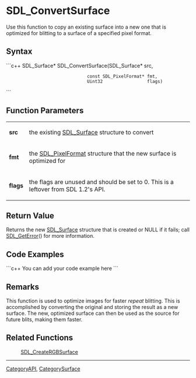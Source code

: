 <!-- pragma section-numbers off -->
<!-- pragma disable-camelcase -->

= SDL_ConvertSurface =
Use this function to copy an existing surface into a new one that is optimized for blitting to a surface of a specified pixel format. 



== Syntax ==
```c++
SDL_Surface* SDL_ConvertSurface(SDL_Surface*           src,
                                const SDL_PixelFormat* fmt,
                                Uint32                 flags)
```


== Function Parameters ==
{|
|'''src'''
|the existing [[SDL_Surface]] structure to convert
|-
|'''fmt'''
|the [[SDL_PixelFormat]] structure that the new surface is optimized for
|-
|'''flags'''
|the flags are unused and should be set to 0. This is a leftover from SDL 1.2's API.
|}

== Return Value ==
Returns the new [[SDL_Surface]] structure that is created or NULL if it fails; call [[SDL_GetError]]() for more information.

== Code Examples ==
```c++
You can add your code example here
```

== Remarks ==
This function is used to optimize images for faster ''repeat'' blitting.  This is accomplished by converting the original and storing the result as a new surface. The new, optimized surface can then be used as the source for future blits, making them faster.


== Related Functions ==
:[[SDL_CreateRGBSurface]]

----
[[CategoryAPI]], [[CategorySurface]]
